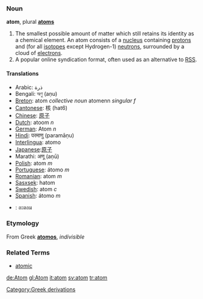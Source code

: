 === Noun ===
'''atom''', plural '''[[atoms]]'''

# The smallest possible amount of matter which still retains its identity as a chemical element.  An atom consists of a [[nucleus]] containing [[proton]]s and (for all [[isotope]]s except Hydrogen-1) [[neutron]]s, surrounded by a cloud of [[electron]]s.
# A popular online syndication format, often used as an alternative to [[RSS]].

==== Translations ====
*Arabic: ذرة
*Bengali: অণু (aṇu)
*[[Breton]]: atom ''collective noun'' atomenn ''singular f''
*[[Cantonese]]: 核 (hat6)
*[[Chinese]]: [[原子]]
*[[Dutch]]: atoom ''n''
*[[German]]: Atom ''n''
*[[Hindi]]: परमाणु (paramāṇu)
*[[Interlingua]]: atomo
*[[Japanese]]:[[原子]]
*Marathi: अणू (aṇū)
*[[Polish]]: atom ''m''
*[[Portuguese]]: átomo ''m''
*[[Romanian]]: atom ''m''
*[[Sasxsek]]: hatom
*[[Swedish]]: atom ''c''
*[[Spanish]]: átomo ''m''
*{{th}}: อะตอม

===Etymology===
From Greek '''[[atomos]]''', ''indivisible''

===Related Terms===
*[[atomic]]

[[Category:Greek derivations]]

[[de:Atom]]
[[gl:Atom]]
[[it:atom]]
[[sv:atom]]
[[tr:atom]]